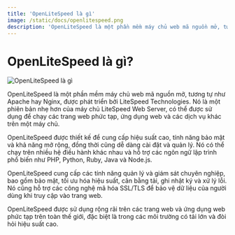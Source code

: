 ```yaml
---
title: 'OpenLiteSpeed là gì'
image: /static/docs/openlitespeed.png
description: 'OpenLiteSpeed là một phần mềm máy chủ web mã nguồn mở, tương tự như Apache hay Nginx, được phát triển bởi LiteSpeed Technologies.'
---
```


# OpenLiteSpeed là gì?

![OpenLiteSpeed là gì](/static/docs/openlitespeed.png)

OpenLiteSpeed là một phần mềm máy chủ web mã nguồn mở, tương tự như Apache hay Nginx, được phát triển bởi LiteSpeed Technologies. Nó là một phiên bản nhẹ hơn của máy chủ LiteSpeed Web Server, có thể được sử dụng để chạy các trang web phức tạp, ứng dụng web và các dịch vụ khác trên một máy chủ.

OpenLiteSpeed được thiết kế để cung cấp hiệu suất cao, tính năng bảo mật và khả năng mở rộng, đồng thời cũng dễ dàng cài đặt và quản lý. Nó có thể chạy trên nhiều hệ điều hành khác nhau và hỗ trợ các ngôn ngữ lập trình phổ biến như PHP, Python, Ruby, Java và Node.js.

OpenLiteSpeed cung cấp các tính năng quản lý và giám sát chuyên nghiệp, bao gồm bảo mật, tối ưu hóa hiệu suất, cân bằng tải, ghi nhật ký và xử lý lỗi. Nó cũng hỗ trợ các công nghệ mã hóa SSL/TLS để bảo vệ dữ liệu của người dùng khi truy cập vào trang web.

OpenLiteSpeed được sử dụng rộng rãi trên các trang web và ứng dụng web phức tạp trên toàn thế giới, đặc biệt là trong các môi trường có tải lớn và đòi hỏi hiệu suất cao.

